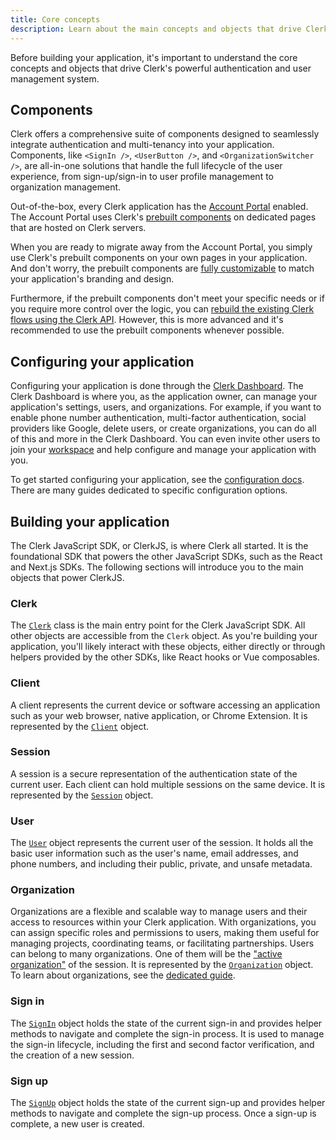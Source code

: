 ```yaml
---
title: Core concepts
description: Learn about the main concepts and objects that drive Clerk's powerful authentication and user management system.
---
```


Before building your application, it's important to understand the core concepts and objects that drive Clerk's powerful authentication and user management system.

## Components

Clerk offers a comprehensive suite of components designed to seamlessly integrate authentication and multi-tenancy into your application. Components, like `<SignIn />`, `<UserButton />`, and `<OrganizationSwitcher />`, are all-in-one solutions that handle the full lifecycle of the user experience, from sign-up/sign-in to user profile management to organization management.

Out-of-the-box, every Clerk application has the [Account Portal](/docs/guides/customizing-clerk/account-portal) enabled. The Account Portal uses Clerk's [prebuilt components](/docs/references/general/components/overview) on dedicated pages that are hosted on Clerk servers.

When you are ready to migrate away from the Account Portal, you simply use Clerk's prebuilt components on your own pages in your application. And don't worry, the prebuilt components are [fully customizable](/docs/guides/customizing-clerk/appearance-prop/overview) to match your application's branding and design.

Furthermore, if the prebuilt components don't meet your specific needs or if you require more control over the logic, you can [rebuild the existing Clerk flows using the Clerk API](/docs/guides/development/custom-flows/overview). However, this is more advanced and it's recommended to use the prebuilt components whenever possible.

## Configuring your application

Configuring your application is done through the [Clerk Dashboard](https://dashboard.clerk.com). The Clerk Dashboard is where you, as the application owner, can manage your application's settings, users, and organizations. For example, if you want to enable phone number authentication, multi-factor authentication, social providers like Google, delete users, or create organizations, you can do all of this and more in the Clerk Dashboard. You can even invite other users to join your [workspace](/docs/guides/dashboard/overview#workspaces) and help configure and manage your application with you.

To get started configuring your application, see the [configuration docs](/docs/guides/configure/auth-strategies/sign-up-sign-in-options). There are many guides dedicated to specific configuration options.

## Building your application

The Clerk JavaScript SDK, or ClerkJS, is where Clerk all started. It is the foundational SDK that powers the other JavaScript SDKs, such as the React and Next.js SDKs. The following sections will introduce you to the main objects that power ClerkJS.

### Clerk

The [`Clerk`](/docs/references/javascript/clerk) class is the main entry point for the Clerk JavaScript SDK. All other objects are accessible from the `Clerk` object. As you're building your application, you'll likely interact with these objects, either directly or through helpers provided by the other SDKs, like React hooks or Vue composables.

### Client

A client represents the current device or software accessing an application such as your web browser, native application, or Chrome Extension. It is represented by the [`Client`](/docs/references/javascript/client) object.

### Session

A session is a secure representation of the authentication state of the current user. Each client can hold multiple sessions on the same device. It is represented by the [`Session`](/docs/references/javascript/session) object.

### User

The [`User`](/docs/references/javascript/user) object represents the current user of the session. It holds all the basic user information such as the user's name, email addresses, and phone numbers, and including their public, private, and unsafe metadata.

### Organization

Organizations are a flexible and scalable way to manage users and their access to resources within your Clerk application. With organizations, you can assign specific roles and permissions to users, making them useful for managing projects, coordinating teams, or facilitating partnerships. Users can belong to many organizations. One of them will be the ["active organization"](/docs/guides/organizations/overview#active-organization) of the session. It is represented by the [`Organization`](/docs/references/javascript/organization) object. To learn about organizations, see the [dedicated guide](/docs/guides/organizations/overview).

### Sign in

The [`SignIn`](/docs/references/javascript/sign-in) object holds the state of the current sign-in and provides helper methods to navigate and complete the sign-in process. It is used to manage the sign-in lifecycle, including the first and second factor verification, and the creation of a new session.

### Sign up

The [`SignUp`](/docs/references/javascript/sign-up) object holds the state of the current sign-up and provides helper methods to navigate and complete the sign-up process. Once a sign-up is complete, a new user is created.

